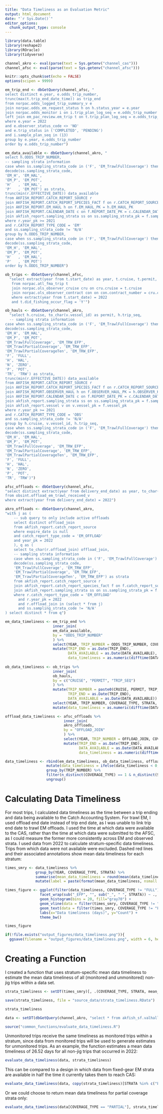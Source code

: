 ```yaml
---
title: "Data Timeliness as an Evaluation Metric"
output: html_document
date: "`r Sys.Date()`"
editor_options: 
  chunk_output_type: console
---
```


```r
library(data.table)
library(reshape2)
library(ROracle)
library(tidyverse)

channel_akro <- eval(parse(text = Sys.getenv("channel_cas")))
channel_afsc <- eval(parse(text = Sys.getenv("channel_afsc")))

knitr::opts_chunk$set(echo = FALSE)
options(scipen = 9999)
```

```r
em_trip_end <- dbGetQuery(channel_afsc, "
select distinct e.year, e.odds_trip_number,
trunc(max(t.trip_end_date_time)) as trip_end
from norpac.odds_logged_trip_summary_v e
join norpac.odds_em_request_status h on h.status_year = e.year 
join norpac.odds_monitor i on i.trip_plan_log_seq = e.odds_trip_number
left join em_pac_review.em_trip t on t.trip_plan_log_seq = e.odds_trip_number
where e.year = 2022
and e.observer_status_code <> 'NO'
and e.trip_status in ('COMPLETED', 'PENDING')
and i.sample_plan_seq in (13)
group by e.year, e.odds_trip_number
order by e.odds_trip_number")

em_data_available <- dbGetQuery(channel_akro, "
select h.ODDS_TRIP_NUMBER, 
-- sampling strata information
case when ss.sampling_strata_code in ('F', 'EM_TrawlFullCoverage') then 'FULL' else 'PARTIAL' end as coverage_type,
decode(ss.sampling_strata_code,
'EM_H', 'EM_HAL',
'EM_P', 'EM_POT',
'H'   , 'EM_HAL',
'P'   , 'EM_POT') as strata,
trunc(min(r.EFFECTIVE_DATE)) data_available
from AKFISH_REPORT.CATCH_REPORT_SOURCE r
join AKFISH_REPORT.CATCH_REPORT_SPECIES_FACT f on r.CATCH_REPORT_SOURCE_PK = f.CATCH_REPORT_SOURCE_PK
join AKFISH_REPORT.EM_HAUL h on f.EM_HAUL_PK = h.EM_HAUL_PK
join AKFISH_REPORT.CALENDAR_DATE c on f.REPORT_DATE_PK = c.CALENDAR_DATE_PK
join akfish_report.sampling_strata ss on ss.sampling_strata_pk = f.sampling_strata_pk
where r.year_pk >= 2021 
and r.CATCH_REPORT_TYPE_CODE = 'EM'
and ss.sampling_strata_code != 'N/A'
group by h.ODDS_TRIP_NUMBER,
case when ss.sampling_strata_code in ('F', 'EM_TrawlFullCoverage') then 'FULL' else 'PARTIAL' end,
decode(ss.sampling_strata_code,
'EM_H', 'EM_HAL',
'EM_P', 'EM_POT',
'H'   , 'EM_HAL',
'P'   , 'EM_POT')
order by h.ODDS_TRIP_NUMBER")

ob_trips <- dbGetQuery(channel_afsc, 
  "select extract(year from t.start_date) as year, t.cruise, t.permit, t.trip_seq, t.end_date as trip_end
   from norpac.atl_fma_trip t
   join norpac.ols_observer_cruise cru on cru.cruise = t.cruise
   join norpac.ols_observer_contract con on con.contract_number = cru.contract_number
   where extract(year from t.start_date) = 2022
   and t.did_fishing_occur_flag = 'Y'")

ob_hauls <- dbGetQuery(channel_akro, 
  "select h.cruise, to_char(v.vessel_id) as permit, h.trip_seq,
  -- sampling strata information
case when ss.sampling_strata_code in ('F', 'EM_TrawlFullCoverage') then 'FULL' else 'PARTIAL' end as coverage_type,
decode(ss.sampling_strata_code,
'EM_H', 'EM_HAL',
'EM_P', 'EM_POT',
'EM_TrawlFullCoverage', 'EM_TRW_EFP',
'EM_TrawlPartialCoverage', 'EM_TRW_EFP',
'EM_TrawlPartialCoverageTen', 'EM_TRW_EFP',
'F', 'FULL',
'H', 'HAL',
'N', 'ZERO',
'P', 'POT',
'TR', 'TRW') as strata,
trunc(min(r.EFFECTIVE_DATE)) data_available
from AKFISH_REPORT.CATCH_REPORT_SOURCE r
join AKFISH_REPORT.CATCH_REPORT_SPECIES_FACT f on r.CATCH_REPORT_SOURCE_PK = f.CATCH_REPORT_SOURCE_PK
join AKFISH_REPORT.OBSERVER_HAUL h on f.OBSERVER_HAUL_PK = h.OBSERVER_HAUL_PK
join AKFISH_REPORT.CALENDAR_DATE c on f.REPORT_DATE_PK = c.CALENDAR_DATE_PK
join akfish_report.sampling_strata ss on ss.sampling_strata_pk = f.sampling_strata_pk
join akfish_report.vessel v on v.vessel_pk = f.vessel_pk
where r.year_pk >= 2021 
and r.CATCH_REPORT_TYPE_CODE = 'OBS'
and ss.sampling_strata_code != 'N/A'
group by h.cruise, v.vessel_id, h.trip_seq,
case when ss.sampling_strata_code in ('F', 'EM_TrawlFullCoverage') then 'FULL' else 'PARTIAL' end,
decode(ss.sampling_strata_code,
'EM_H', 'EM_HAL',
'EM_P', 'EM_POT',
'EM_TrawlFullCoverage', 'EM_TRW_EFP',
'EM_TrawlPartialCoverage', 'EM_TRW_EFP',
'EM_TrawlPartialCoverageTen', 'EM_TRW_EFP',
'F', 'FULL',
'H', 'HAL',
'N', 'ZERO',
'P', 'POT',
'TR', 'TRW')")

afsc_offloads <- dbGetQuery(channel_afsc, 
"select distinct extract(year from delivery_end_date) as year, to_char(offload_join) offload_join, delivery_end_date, date_of_entry
from obsint.offload_em_trawl_received_v
where extract(year from delivery_end_date) = 2022")

akro_offloads <- dbGetQuery(channel_akro, 
"with j as (
    -- sub query to only include active offloads
    select distinct offload_join
    from akfish_report.catch_report_source
    where expire_date is null
    and catch_report_type_code = 'EM_OFFLOAD'
    and year_pk = 2022
    ), q as (
    select to_char(r.offload_join) offload_join,
    -- sampling strata information
    case when ss.sampling_strata_code in ('F', 'EM_TrawlFullCoverage') then 'FULL' else 'PARTIAL' end as coverage_type,
    decode(ss.sampling_strata_code,
    'EM_TrawlFullCoverage', 'EM_TRW_EFP',
    'EM_TrawlPartialCoverage', 'EM_TRW_EFP',
    'EM_TrawlPartialCoverageTen', 'EM_TRW_EFP') as strata
    from akfish_report.catch_report_source r
    join akfish_report.catch_report_species_fact f on f.catch_report_source_pk = r.catch_report_source_pk
    join akfish_report.sampling_strata ss on ss.sampling_strata_pk = f.sampling_strata_pk
    where r.catch_report_type_code = 'EM_OFFLOAD'
      and r.year_pk = 2022
      and r.offload_join in (select * from j)
      and ss.sampling_strata_code != 'N/A'
) select distinct * from q")
```

```r
em_data_timeliness <- em_trip_end %>% 
                      inner_join(
                      em_data_available, 
                      by = "ODDS_TRIP_NUMBER"
                      ) %>% 
                      select(YEAR, TRIP_NUMBER = ODDS_TRIP_NUMBER, COVERAGE_TYPE, STRATA, TRIP_END, DATA_AVAILABLE) %>% 
                      mutate(TRIP_END = as.Date(TRIP_END),
                             DATA_AVAILABLE = as.Date(DATA_AVAILABLE),
                             data_timeliness = as.numeric(difftime(DATA_AVAILABLE, TRIP_END, units = "days")))
                      
ob_data_timeliness <- ob_trips %>% 
                      inner_join(
                      ob_hauls,
                      by = c("CRUISE", "PERMIT", "TRIP_SEQ")
                      ) %>% 
                      mutate(TRIP_NUMBER = paste0(CRUISE, PERMIT, TRIP_SEQ), 
                             TRIP_END = as.Date(TRIP_END),
                             DATA_AVAILABLE = as.Date(DATA_AVAILABLE)) %>% 
                      select(YEAR, TRIP_NUMBER, COVERAGE_TYPE, STRATA, TRIP_END, DATA_AVAILABLE) %>%  
                      mutate(data_timeliness = as.numeric(difftime(DATA_AVAILABLE, TRIP_END, units = "days")))

offload_data_timeliness <- afsc_offloads %>% 
                           inner_join(
                           akro_offloads, 
                           by = "OFFLOAD_JOIN"
                           ) %>% 
                           select(YEAR, TRIP_NUMBER = OFFLOAD_JOIN, COVERAGE_TYPE, STRATA, TRIP_END = DELIVERY_END_DATE, DATA_AVAILABLE = DATE_OF_ENTRY) %>% 
                           mutate(TRIP_END = as.Date(TRIP_END),
                                  DATA_AVAILABLE = as.Date(DATA_AVAILABLE),
                                  data_timeliness = as.numeric(difftime(DATA_AVAILABLE, TRIP_END, units = "days")))

data_timeliness <- rbind(em_data_timeliness, ob_data_timeliness, offload_data_timeliness) %>% 
                   mutate(data_timeliness = ifelse(data_timeliness < 0, 0, data_timeliness)) %>% 
                   group_by(TRIP_NUMBER) %>% 
                   filter(n_distinct(COVERAGE_TYPE) == 1 & n_distinct(STRATA) == 1) %>% 
                   ungroup()
```

# Calculating Data Timeliness
For most trips, I calculated data timeliness as the time between a trip ending and data being available to the Catch Accounting System. For trawl EM, I used offload end date instead of trip end date, as I was unable to link trip end date to trawl EM offloads. I used the time at which data were available to the CAS, rather than the time at which data were submitted to the AFSC, as I could measure the former more consistently across EM and observed strata. I used data from 2022 to calculate stratum-specific data timeliness. Trips from which data were not available were excluded. Dashed red lines and their associated annotations show mean data timeliness for each stratum:    
```r
times_smry <- data_timeliness %>%
              group_by(YEAR, COVERAGE_TYPE, STRATA) %>%
              summarise(mean_data_timeliness = round(mean(data_timeliness), 2), .groups = "drop") %>% 
              mutate(label = paste(format(mean_data_timeliness, nsmall = 2)))

times_figure <- ggplot(filter(data_timeliness, COVERAGE_TYPE != "FULL"), aes(x = data_timeliness)) +
                facet_wrap(sub("_EFP", "", sub("_", " ", STRATA)) ~ ., scales="free_y", ncol = 2, dir = "v") +
                geom_histogram(bins = 20, fill="gray70") +
                geom_vline(data = filter(times_smry, COVERAGE_TYPE != "FULL"), aes(xintercept = mean_data_timeliness), color = "red", lty = 2) +
                geom_text(data = filter(times_smry, COVERAGE_TYPE != "FULL"), aes(x = mean_data_timeliness, y = Inf, label = label), angle = 90, hjust = 1.2, vjust = -.25) +
                labs(x="Data timeliness (days)", y="Count") +
                theme_bw()

times_figure

if(!file.exists("output_figures/data_timeliness.png")){
  ggsave(filename = "output_figures/data_timeliness.png", width = 6, height = 5, units = 'in')}
```

# Creating a Function
I created a function that uses stratum-specific mean data timeliness to estimate the mean data timeliness of all (monitored and unmonitored) non-jig trips within a data set.   
```r
strata_timeliness <- setDT(times_smry)[, .(COVERAGE_TYPE, STRATA, mean_data_timeliness)]

save(strata_timeliness, file = "source_data/strata_timeliness.RData")

strata_timeliness
```

```r
data <- setDT(dbGetQuery(channel_akro, "select * from akfish_sf.valhalla where adp = 2022"))

source("common_functions/evaluate_data_timeliness.R")
```

Unmonitored trips receive the same timeliness as monitored trips within a stratum, since data from monitored trips will be used to generate estimates for unmonitored trips. As an example, the function estimates a mean data timeliness of 26.52 days for all non-jig trips that occurred in 2022:  
```r
evaluate_data_timeliness(data, strata_timeliness)
```

This can be compared to a design in which data from fixed-gear EM strata are available in half the time it currently takes them to reach CAS:  
```r
evaluate_data_timeliness(data, copy(strata_timeliness)[STRATA %in% c("EM_HAL", "EM_POT"), mean_data_timeliness := round(mean_data_timeliness/2, 2)])
```

Or we could choose to return mean data timeliness for partial coverage strata only:    
```r
evaluate_data_timeliness(data[COVERAGE_TYPE == "PARTIAL"], strata_timeliness)
```
  